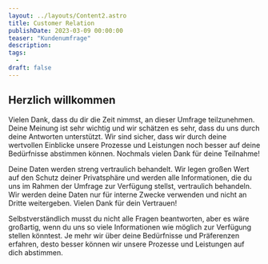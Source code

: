 ```yaml
---
layout: ../layouts/Content2.astro
title: Customer Relation
publishDate: 2023-03-09 00:00:00
teaser: "Kundenumfrage"
description:
tags:
  - 
draft: false
---
```


## Herzlich willkommen
Vielen Dank, dass du dir die Zeit nimmst, an dieser Umfrage teilzunehmen. Deine Meinung ist sehr wichtig und wir schätzen es sehr, dass du uns durch deine Antworten unterstützt. Wir sind sicher, dass wir durch deine wertvollen Einblicke unsere Prozesse und Leistungen noch besser auf deine Bedürfnisse abstimmen können. Nochmals vielen Dank für deine Teilnahme!

Deine Daten werden streng vertraulich behandelt. Wir legen großen Wert auf den Schutz deiner Privatsphäre und werden alle Informationen, die du uns im Rahmen der Umfrage zur Verfügung stellst, vertraulich behandeln. Wir werden deine Daten nur für interne Zwecke verwenden und nicht an Dritte weitergeben. Vielen Dank für dein Vertrauen!

Selbstverständlich musst du nicht alle Fragen beantworten, aber es wäre großartig, wenn du uns so viele Informationen wie möglich zur Verfügung stellen könntest. Je mehr wir über deine Bedürfnisse und Präferenzen erfahren, desto besser können wir unsere Prozesse und Leistungen auf dich abstimmen. 

<CustomerValidationForm client:load />
